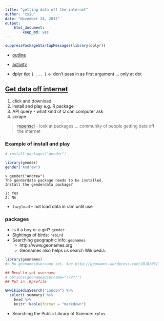 ```yaml
---
title: "getting data off the internet"
author: "csiu"
date: "November 24, 2015"
output:
    html_document:
        keep_md: yes
---
```

```r
suppressPackageStartupMessages(library(dplyr))
```

- [outline](http://stat545-ubc.github.io/cm109_data-from_web.html)
- [activity](http://stat545-ubc.github.io/webdata02_activity.html)

- dplyr tip: `{ ... }` <- don't pass in as first argument  ... only at dot

## [Get data off internet](http://stat545-ubc.github.io/webdata01_slides.html#1)
1. click and download
2. install and play e.g. R package
3. API query - what kind of Q can computer ask
4. scrape

> [ropensci](https://ropensci.org) - look at packages ... community of people getting data off the internet

### Example of install and play
```r
# install.packages("gender")

library(gender)
gender("Andrew")
```
```
> gender("Andrew")
The genderdata package needs to be installed.
Install the genderdata package? 

1: Yes
2: No
```

- `lazyload` -- not load data in ram until use

### packages 
- is it a boy or a girl? `gender`
- Sightings of birds: `rebird`
- Searching geographic info: `geonames`
    - http://www.geonames.org
    - Geonames also helps us search Wikipedia.

```r
library(geonames)
#> No geonamesUsername set. See http://geonames.wordpress.com/2010/03/16/ddos-part-ii/ and set one with options(geonamesUsername="foo") for some services to work

## Need to set username
# options(geonamesUsername="?????")
## Put in .Rprofile

GNwikipediaSearch("London") %>%
  select(-summary) %>%
    head %>%
    knitr::kable(format = "markdown")
```

- Searching the Public Library of Science: `rplos`
